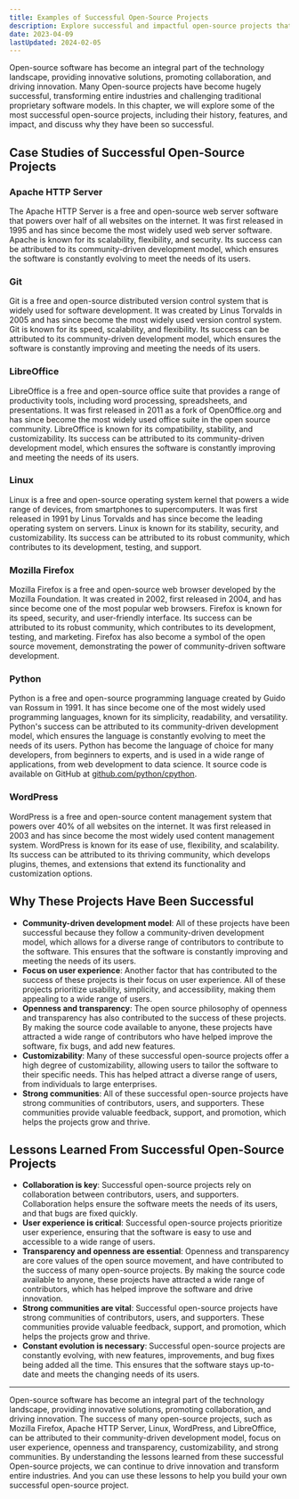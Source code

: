 ```yaml
---
title: Examples of Successful Open-Source Projects
description: Explore successful and impactful open-source projects that transformed industries and challenged proprietary models. Discover their history, features, and impact. Join the movement!
date: 2023-04-09
lastUpdated: 2024-02-05
---
```

<p class="lead">Open-source software has become an integral part of the technology landscape, providing innovative solutions, promoting collaboration, and driving innovation. Many Open-source projects have become hugely successful, transforming entire industries and challenging traditional proprietary software models. In this chapter, we will explore some of the most successful open-source projects, including their history, features, and impact, and discuss why they have been so successful.</p>

## Case Studies of Successful Open-Source Projects

### Apache HTTP Server

The Apache HTTP Server is a free and open-source web server software that powers over half of all websites on the internet. It was first released in 1995 and has since become the most widely used web server software. Apache is known for its scalability, flexibility, and security. Its success can be attributed to its community-driven development model, which ensures the software is constantly evolving to meet the needs of its users.

### Git

Git is a free and open-source distributed version control system that is widely used for software development. It was created by Linus Torvalds in 2005 and has since become the most widely used version control system. Git is known for its speed, scalability, and flexibility. Its success can be attributed to its community-driven development model, which ensures the software is constantly improving and meeting the needs of its users.

### LibreOffice

LibreOffice is a free and open-source office suite that provides a range of productivity tools, including word processing, spreadsheets, and presentations. It was first released in 2011 as a fork of OpenOffice.org and has since become the most widely used office suite in the open source community. LibreOffice is known for its compatibility, stability, and customizability. Its success can be attributed to its community-driven development model, which ensures the software is constantly improving and meeting the needs of its users.

### Linux

Linux is a free and open-source operating system kernel that powers a wide range of devices, from smartphones to supercomputers. It was first released in 1991 by Linus Torvalds and has since become the leading operating system on servers. Linux is known for its stability, security, and customizability. Its success can be attributed to its robust community, which contributes to its development, testing, and support.

### Mozilla Firefox

Mozilla Firefox is a free and open-source web browser developed by the Mozilla Foundation. It was created in 2002, first released in 2004, and has since become one of the most popular web browsers. Firefox is known for its speed, security, and user-friendly interface. Its success can be attributed to its robust community, which contributes to its development, testing, and marketing. Firefox has also become a symbol of the open source movement, demonstrating the power of community-driven software development.

### Python

Python is a free and open-source programming language created by Guido van Rossum in 1991. It has since become one of the most widely used programming languages, known for its simplicity, readability, and versatility. Python's success can be attributed to its community-driven development model, which ensures the language is constantly evolving to meet the needs of its users. Python has become the language of choice for many developers, from beginners to experts, and is used in a wide range of applications, from web development to data science. It source code is available on GitHub at [github.com/python/cpython](https://github.com/python/cpython).

### WordPress

WordPress is a free and open-source content management system that powers over 40% of all websites on the internet. It was first released in 2003 and has since become the most widely used content management system. WordPress is known for its ease of use, flexibility, and scalability. Its success can be attributed to its thriving community, which develops plugins, themes, and extensions that extend its functionality and customization options.

## Why These Projects Have Been Successful

- <strong>Community-driven development model</strong>: All of these projects have been successful because they follow a community-driven development model, which allows for a diverse range of contributors to contribute to the software. This ensures that the software is constantly improving and meeting the needs of its users.
- <strong>Focus on user experience</strong>: Another factor that has contributed to the success of these projects is their focus on user experience. All of these projects prioritize usability, simplicity, and accessibility, making them appealing to a wide range of users.
- <strong>Openness and transparency</strong>: The open source philosophy of openness and transparency has also contributed to the success of these projects. By making the source code available to anyone, these projects have attracted a wide range of contributors who have helped improve the software, fix bugs, and add new features.
- <strong>Customizability</strong>: Many of these successful open-source projects offer a high degree of customizability, allowing users to tailor the software to their specific needs. This has helped attract a diverse range of users, from individuals to large enterprises.
- <strong>Strong communities</strong>: All of these successful open-source projects have strong communities of contributors, users, and supporters. These communities provide valuable feedback, support, and promotion, which helps the projects grow and thrive.

## Lessons Learned From Successful Open-Source Projects

- <strong>Collaboration is key</strong>: Successful open-source projects rely on collaboration between contributors, users, and supporters. Collaboration helps ensure the software meets the needs of its users, and that bugs are fixed quickly.
- <strong>User experience is critical</strong>: Successful open-source projects prioritize user experience, ensuring that the software is easy to use and accessible to a wide range of users.
- <strong>Transparency and openness are essential</strong>: Openness and transparency are core values of the open source movement, and have contributed to the success of many open-source projects. By making the source code available to anyone, these projects have attracted a wide range of contributors, which has helped improve the software and drive innovation.
- <strong>Strong communities are vital</strong>: Successful open-source projects have strong communities of contributors, users, and supporters. These communities provide valuable feedback, support, and promotion, which helps the projects grow and thrive.
- <strong>Constant evolution is necessary</strong>: Successful open-source projects are constantly evolving, with new features, improvements, and bug fixes being added all the time. This ensures that the software stays up-to-date and meets the changing needs of its users.

---

<p class="lead">Open-source software has become an integral part of the technology landscape, providing innovative solutions, promoting collaboration, and driving innovation. The success of many open-source projects, such as Mozilla Firefox, Apache HTTP Server, Linux, WordPress, and LibreOffice, can be attributed to their community-driven development model, focus on user experience, openness and transparency, customizability, and strong communities. By understanding the lessons learned from these successful Open-source projects, we can continue to drive innovation and transform entire industries. And you can use these lessons to help you build your own successful open-source project.</p>